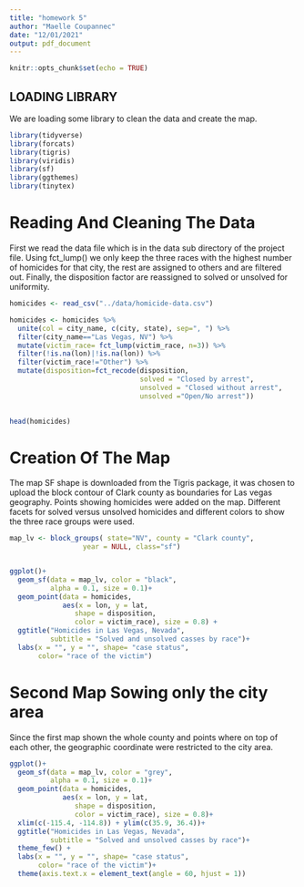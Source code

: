 ```yaml
---
title: "homework 5"
author: "Maelle Coupannec"
date: "12/01/2021"
output: pdf_document
---
```


```r
knitr::opts_chunk$set(echo = TRUE)
```

## LOADING LIBRARY

We are loading some library to clean the data and create the map.

```r
library(tidyverse)
library(forcats)
library(tigris)
library(viridis)
library(sf)
library(ggthemes)
library(tinytex)


```

# Reading And Cleaning The Data

First we read the data file which is in the data sub directory of the project file. Using fct_lump() we only keep the three races with the highest number of homicides for that city, the rest are assigned to others and are filtered out. Finally, the disposition factor are reassigned to solved or unsolved for uniformity. 
 

```r
homicides <- read_csv("../data/homicide-data.csv")

homicides <- homicides %>%
  unite(col = city_name, c(city, state), sep=", ") %>%
  filter(city_name=="Las Vegas, NV") %>% 
  mutate(victim_race= fct_lump(victim_race, n=3)) %>% 
  filter(!is.na(lon)|!is.na(lon)) %>% 
  filter(victim_race!="Other") %>%
  mutate(disposition=fct_recode(disposition,
                                solved = "Closed by arrest",
                                unsolved = "Closed without arrest", 
                                unsolved ="Open/No arrest"))
  

head(homicides)
```

# Creation Of The Map

The map SF shape is downloaded from the Tigris package, it was chosen to upload the block contour of Clark county as boundaries for Las vegas geography. Points showing homicides were added on the map. Different facets for solved versus unsolved homicides and different colors to show the three race groups were used.


```r
map_lv <- block_groups( state="NV", county = "Clark county", 
                  year = NULL, class="sf")


ggplot()+
  geom_sf(data = map_lv, color = "black", 
          alpha = 0.1, size = 0.1)+
  geom_point(data = homicides, 
             aes(x = lon, y = lat, 
                shape = disposition, 
                color = victim_race), size = 0.8) +
  ggtitle("Homicides in Las Vegas, Nevada",
          subtitle = "Solved and unsolved casses by race")+
  labs(x = "", y = "", shape= "case status", 
       color= "race of the victim")

```
# Second Map Sowing only the city area

Since the first map shown the whole county and points where on top of each other, the geographic coordinate were restricted to the city area. 

```r
ggplot()+
  geom_sf(data = map_lv, color = "grey", 
          alpha = 0.1, size = 0.1)+
  geom_point(data = homicides, 
             aes(x = lon, y = lat, 
                shape = disposition, 
                color = victim_race), size = 0.8)+
  xlim(c(-115.4, -114.8)) + ylim(c(35.9, 36.4))+
  ggtitle("Homicides in Las Vegas, Nevada",
          subtitle = "Solved and unsolved casses by race")+
  theme_few() + 
  labs(x = "", y = "", shape= "case status", 
       color= "race of the victim")+
  theme(axis.text.x = element_text(angle = 60, hjust = 1))
  
```

